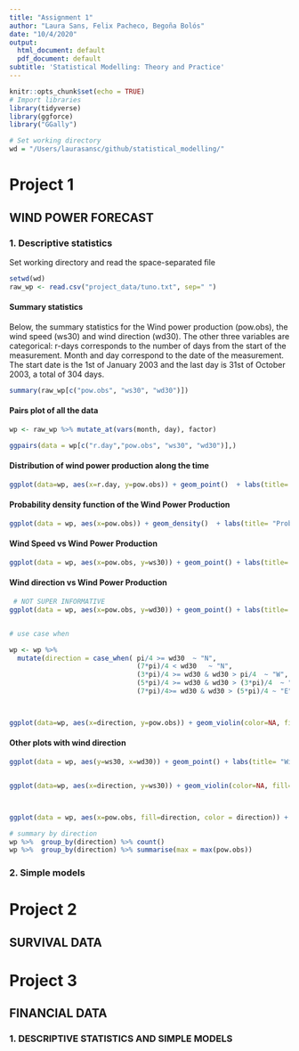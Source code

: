 ```yaml
---
title: "Assignment 1"
author: "Laura Sans, Felix Pacheco, Begoña Bolós"
date: "10/4/2020"
output:
  html_document: default
  pdf_document: default
subtitle: 'Statistical Modelling: Theory and Practice'
---
```


```r
knitr::opts_chunk$set(echo = TRUE)
# Import libraries
library(tidyverse)
library(ggforce)
library("GGally") 

# Set working directory
wd = "/Users/laurasansc/github/statistical_modelling/"
```

# Project 1
## WIND POWER FORECAST

### 1. Descriptive statistics

Set working directory and read the space-separated file
```r
setwd(wd)
raw_wp <- read.csv("project_data/tuno.txt", sep=" ")
```

#### Summary statistics

Below, the summary statistics for the Wind power production (pow.obs), the wind speed  (ws30) and wind direction (wd30). The other three variables are categorical: r-days corresponds to the number of days from the start of the measurement. Month and day correspond to the date of the measurement. The start date is the 1st of January 2003 and the last day is 31st of October 2003, a total of 304 days. 

```r
summary(raw_wp[c("pow.obs", "ws30", "wd30")])
```
#### Pairs plot of all the data 

```r
wp <- raw_wp %>% mutate_at(vars(month, day), factor)

ggpairs(data = wp[c("r.day","pow.obs", "ws30", "wd30")],)
```


#### Distribution of wind power production along the time

```r
ggplot(data=wp, aes(x=r.day, y=pow.obs)) + geom_point()  + labs(title= "Distribution of wind power production along the time", x = "Days", y="Wind Power Production (kW)")+ theme_classic()
```

#### Probability density function of the Wind Power Production

```r
ggplot(data = wp, aes(x=pow.obs)) + geom_density()  + labs(title= "Probability density plot of wind power production", y = "Density", x="Wind Power Production (kW)") + theme_classic()
```

#### Wind Speed vs Wind Power Production

```r
ggplot(data = wp, aes(x=pow.obs, y=ws30)) + geom_point() + labs(title= "Wind Speed vs Wind Power Production", y = "Wind Speed", x = "Wind Power Production (kW)") + theme_classic()

```

#### Wind direction vs Wind Power Production

```r
 # NOT SUPER INFORMATIVE
ggplot(data = wp, aes(x=pow.obs, y=wd30)) + geom_point() + labs(title= "Wind Direction vs Wind Power Production", y = "Wind Direction", x = "Wind Power Production (kW)") + theme_classic()


# use case when

wp <- wp %>% 
  mutate(direction = case_when( pi/4 >= wd30  ~ "N", 
                                (7*pi)/4 < wd30   ~ "N",
                                (3*pi)/4 >= wd30 & wd30 > pi/4  ~ "W",
                                (5*pi)/4 >= wd30 & wd30 > (3*pi)/4  ~ "S", 
                                (7*pi)/4>= wd30 & wd30 > (5*pi)/4 ~ "E"))



ggplot(data=wp, aes(x=direction, y=pow.obs)) + geom_violin(color=NA, fill="black", alpha= 0.3, draw_quantiles = c(0.25, 0.5, 0.75)) +  geom_sina(color="black", fill=NA) + labs(title= "Wind direction effects on Wind Power Production", x = "Wind Direction", y = "Wind Power Production (kW)") + theme_classic()


```

#### Other plots with wind direction

```r
ggplot(data = wp, aes(y=ws30, x=wd30)) + geom_point() + labs(title= "Wind Speed vs Wind Direction", x = "Wind Direction", y = "Wind Speed") + theme_classic()


ggplot(data=wp, aes(x=direction, y=ws30)) + geom_violin(color=NA, fill="black", alpha= 0.3, draw_quantiles = c(0.25, 0.5, 0.75)) +  geom_sina(color="black", fill=NA) + labs(title= "Wind direction vs Wind Speed", x = "Wind Direction", y = "Wind Speed") + theme_classic()



ggplot(data = wp, aes(x=pow.obs, fill=direction, color = direction)) + geom_density(alpha =0.2)  + labs(title= "Probability density plot of wind power production", y = "Density", x="Wind Power Production (kW)") + theme_classic() + theme(legend.position="bottom")

# summary by direction
wp %>%  group_by(direction) %>% count()
wp %>%  group_by(direction) %>% summarise(max = max(pow.obs))
```

### 2. Simple models

# Project 2
## SURVIVAL DATA





# Project 3
## FINANCIAL DATA

### 1. DESCRIPTIVE STATISTICS AND SIMPLE MODELS
